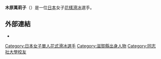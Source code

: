 {{expand|time=2016-07-15T10:55:09+00:00}}
{{unreferenced|time=2016-07-15T10:55:09+00:00}}
{{Infobox figure skater
|name=木原萬莉子<br/>Mariko Kihara
|image=
|combined total= 163.19
|combined date= 2015年[[国际滑冰联盟花样滑冰大奖赛日本站|日本站]]
|SP score= 54.96
|SP date= 2015年日本站
|FS score= 108.23
|FS date= 2015年日本站
|country= {{JPN}}
|formercountry=
|birth_date= {{birth date and age|1997|9|4|}}
|height= {{height|m=1.56}}
|beganskating = 2004年
}}

'''木原萬莉子'''（{{bd|1997年|9月4日|}}）是一位[[日本|日本]]女子[[花樣滑冰|花樣滑冰]]選手。

==外部連結==
* {{isu name | id= 00014152 | name= Mariko Kihara }}

{{DEFAULTSORT:Kihara Mariko}}
[[Category:日本女子單人花式滑冰選手|Category:日本女子單人花式滑冰選手]]
[[Category:滋賀縣出身人物|Category:滋賀縣出身人物]]
[[Category:同志社大學校友|Category:同志社大學校友]]